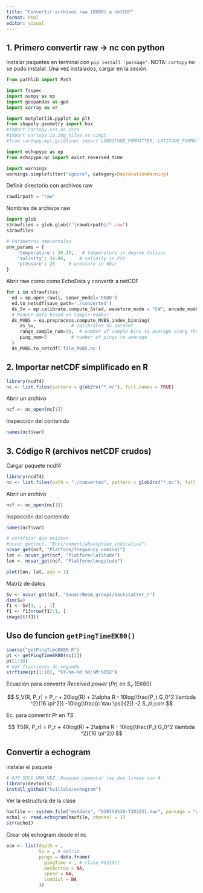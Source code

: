 ```yaml
---
title: "Convertir archivos raw (EK80) a netCDF"
format: html
editor: visual
---
```


## 1. Primero convertir raw -\> nc con python

Instalar paquetes en terminal con `pip install 'package'`. NOTA: `cartopy` no se pudo instalar. Una vez instalados, cargar en la sesión.

```python
from pathlib import Path

import fsspec
import numpy as np
import geopandas as gpd
import xarray as xr

import matplotlib.pyplot as plt
from shapely.geometry import box
#import cartopy.crs as ccrs
#import cartopy.io.img_tiles as cimgt
#from cartopy.mpl.gridliner import LONGITUDE_FORMATTER, LATITUDE_FORMATTER

import echopype as ep
from echopype.qc import exist_reversed_time

import warnings
warnings.simplefilter("ignore", category=DeprecationWarning)
```

Definir directorio con archivos raw

```python
rawdirpath = "raw"
```

Nombres de archivos raw

```python
import glob
s3rawfiles = glob.glob(f"{rawdirpath}/*.raw")
s3rawfiles
```

```python
# Parámetros ambientales
env_params = {
    'temperature': 26.15,   # temperature in degree Celsius
    'salinity': 34.96,     # salinity in PSU
    'pressure': 25     # pressure in dbar
}
```

Abrir raw como como EchoData y convertir a netCDF

```python
for i in s3rawfiles:
  ed = ep.open_raw(i, sonar_model='EK80')
  ed.to_netcdf(save_path='./converted')
  ds_Sv = ep.calibrate.compute_Sv(ed, waveform_mode = "CW", encode_mode = "complex")
  # Reduce data based on sample number
  ds_MVBS = ep.preprocess.compute_MVBS_index_binning(
     ds_Sv,             # calibrated Sv dataset
     range_sample_num=30,  # number of sample bins to average along the range_sample dimensionm
     ping_num=5         # number of pings to average
  )
  ds_MVBS.to_netcdf('file_MVBS.nc')
```

## 2. Importar netCDF simplificado en R

```r
library(ncdf4)
nc <- list.files(pattern = glob2rx("*.nc"), full.names = TRUE)
```

Abrir un archivo

```r
ncf <- nc_open(nc[1])
```

Inspección del contenido

```r
names(ncf$var)
```

## 3. Código R (archivos netCDF crudos)

Cargar paquete ncdf4

```r
library(ncdf4)
nc <- list.files(path = "./converted", pattern = glob2rx("*.nc"), full.names = TRUE)
```

Abrir un archivo

```r
ncf <- nc_open(nc[1])
```

Inspección del contenido

```r
names(ncf$var)

# verificar que existen
#ncvar_get(ncf, "Environment/absorption_indicative")
ncvar_get(ncf, "Platform/frequency_nominal")
lat <- ncvar_get(ncf, "Platform/latitude")
lon <- ncvar_get(ncf, "Platform/longitude")

plot(lon, lat, asp = 1)
```

Matriz de datos

```r
Sv <- ncvar_get(ncf, "Sonar/Beam_group1/backscatter_r")
dim(Sv)
f1 <- Sv[1, , , 1]
f1 <- f1[nrow(f1):1, ]
image(t(f1))
```

## Uso de funcion `getPingTimeEK80()`

```r
source("getPingTimeEK80.R")
pt <- getPingTimeEK80(nc[2])
pt[1:10]
# ver fracciones de segundo 
strftime(pt[1:10], "%Y-%m-%d %H:%M:%OS2")
```

Ecuación para convertir *Received power* (*Pr*) en $S_v$ (EK60)

$$
S_V(R, P_r) = P_r + 20log(R) + 2\alpha R - 10log(\frac{P_t G_0^2 \lambda ^2}{16 \pi^2}) -10log(\frac{c \tau \psi}{2}) -2 S_a\;corr
$$

Ec. para convertir *Pr* en $TS$

$$
TS(R, P_r) = P_r + 40log(R) + 2\alpha R - 10log(\frac{P_t G_0^2 \lambda ^2}{16 \pi^2})
$$

## Convertir a echogram

instalar el paquete

```r
# OJO SOLO UNA VEZ. Despues comentar las dos lineas con #
library(devtools)
install_github("hvillalo/echogram")
```

Ver la estructura de la clase

```r
hacfile <- system.file("extdata", "D20150510-T202221.hac", package = "echogram")
echo1 <- read.echogram(hacfile, channel = 1)
str(echo1)
```

Crear obj echogram desde el nc

```r
eco <- list(depth = ,
            Sv = , # matriz
            pings = data.frame(
              pingTime = , # clase POSIXct
              detBottom = NA,
              speed = NA,
              cumdist = NA
            ))
```
